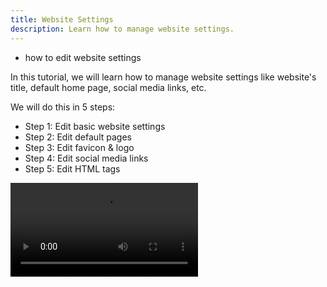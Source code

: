 ```yaml
---
title: Website Settings
description: Learn how to manage website settings.
---
```



<Alert type="success" title="WHAT YOU'LL LEARN">

- how to edit website settings

</Alert>

In this tutorial, we will learn how to manage website settings like website's title, default home page, social media links, etc.

We will do this in 5 steps:
- Step 1: Edit basic website settings
- Step 2: Edit default pages
- Step 3: Edit favicon & logo
- Step 4: Edit social media links
- Step 5: Edit HTML tags

<Video src={websiteSettings} controls={true} />

## Step 1: Edit Basic Website Settings

In this step, we will edit the title of the website.

1. From the **Side Menu**, click **Settings** > **PAGE BUILDER** > **Website**.

    ✔️ The **Website Settings** screen opens.

2. Under the **Website Settings** section, in the **Website name** textbox, update the text to *your website's title* (e.g. **Webiny**).


## Step 2: Edit Default Pages

In this step, we will edit the default **homepage** and **not found (404) page** of the website.

1. Under the **Default Pages** section, in the **Homepage** dropdown, select the page *you want as the homepage* (e.g. **The benefits of a Serverless CMS** - the page we created in the [Create Page](../essentials/create-page) tutorial).

2. Under the **Default Pages** section, in the **Not found (404) page** dropdown, select the page *you want to be displayed* when a user visits a path URL on your website that does not exist (e.g. **Not Found**).


## Step 3: Edit Favicon and Logo

In this step, we will edit the logo of the website.

1. Under the **Favicon and Logo** section,  click the **Logo** image selector.

    ✔️ The media manager screen opens.

2. Click the image *you want to set as the website's logo* (or upload the image if it isn't already uploaded).

The other input field(s) in the **Favicon and Logo** section have the following use cases:

| Field               | Use Case                                         |
| :-------            | :----------------------                          |
| Favicon             | Selected icon will be displayed in the borwser's tab or address bar when a user visits any page on your website |


## Step 4: Edit Social Media Links

In this step, we will add a twiter profile's link to the website.

1. Under the **Social Media** section, in the **Twitter** textbox, type *your twitter profile's link* (e.g. **https://twitter.com/WebinyCMS**).

The other input field(s) in the **Social Media** section have the following use cases:

| Field               | Use Case                                         |
| :-------            | :----------------------                          |
| Facebook            | Link to your Facebook page/profile |
| Instagram            | Link to your Instagram profile |
| Default Open Graph Image | Selected image will be displayed as the preview image when a link of your website is shared over social media |


## Step 5: Edit HTML Tags

In this step, we will add an script tag in the header and footer of the website.

### Header tags
1. Under the **HTML Tags** section, in the **Header tags** text-area, type the following code:

```
<script>
  // Add your header scripts here
</script>
```
**Note:** HTML tags and scripts that are added in **Header tags** will be get added before
the closing `</head>` tag in HTML. 
In Header tags, the supported tags are `<script>` and `<meta>`.

### Footer tags
2. Under the **HTML Tags** section, in the **Footer tags** text-area, type the following code:

```
<script>
  // Add your footer scripts here
</script>
```

**Note:** HTML tags and scripts that are added in **Footer tags** will be get added before
the closing `</body>` tag in HTML. 
In Footer tags, the supported tag is `<script>`.

3. Click **SAVE**.

    ✔️ The messagge "Settings updated successfully." displays.